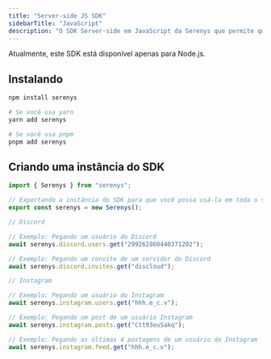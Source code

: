 ```yaml
---
title: "Server-side JS SDK"
sidebarTitle: "JavaScript"
description: "O SDK Server-side em JavaScript da Serenys que permite que você interaja com todos os endpoints da API da Serenys."
---
```


Atualmente, este SDK está disponível apenas para Node.js.

## Instalando

```bash
npm install serenys

# Se você usa yarn
yarn add serenys

# Se você usa pnpm
pnpm add serenys
```

## Criando uma instância do SDK

```js JS
import { Serenys } from "serenys";

// Exportando a instância do SDK para que você possa usá-la em toda o seu código base
export const serenys = new Serenys();

// Discord

// Exemplo: Pegando um usuário do Discord
await serenys.discord.users.get("299262860440371202");

// Exemplo: Pegando um convite de um servidor do Discord
await serenys.discord.invites.get("discloud");

// Instagram

// Exemplo: Pegando um usuário do Instagram
await serenys.instagram.users.get("hhh.e_c.v");

// Exemplo: Pegando um post de um usuário Instagram
await serenys.instagram.posts.get("Ctt93euSakq");

// Exemplo: Pegando as últimas 4 postagens de um usuário do Instagram
await serenys.instagram.feed.get("hhh.e_c.v");
```

